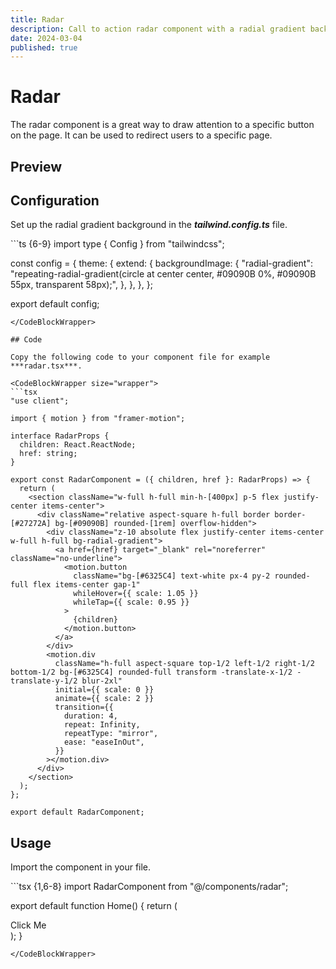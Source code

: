 ```yaml
---
title: Radar
description: Call to action radar component with a radial gradient background.
date: 2024-03-04
published: true
---
```


# Radar

The radar component is a great way to draw attention to a specific button on the page. It can be used to redirect users to a specific page.

## Preview

<ComponentPreview name="radar"/>  

## Configuration

Set up the radial gradient background in the ***tailwind.config.ts*** file.

<CodeBlockWrapper size="full">
```ts {6-9} 
import type { Config } from "tailwindcss";

const config = {
  theme: {
    extend: {
      backgroundImage: {
        "radial-gradient":
          "repeating-radial-gradient(circle at center center, #09090B 0%, #09090B 55px, transparent 58px);",
      },
    },
  },
};

export default config;
```
</CodeBlockWrapper>

## Code

Copy the following code to your component file for example ***radar.tsx***.

<CodeBlockWrapper size="wrapper">
```tsx
"use client";

import { motion } from "framer-motion";

interface RadarProps {
  children: React.ReactNode;
  href: string;
}

export const RadarComponent = ({ children, href }: RadarProps) => {
  return (
    <section className="w-full h-full min-h-[400px] p-5 flex justify-center items-center">
      <div className="relative aspect-square h-full border border-[#27272A] bg-[#09090B] rounded-[1rem] overflow-hidden">
        <div className="z-10 absolute flex justify-center items-center w-full h-full bg-radial-gradient">
          <a href={href} target="_blank" rel="noreferrer" className="no-underline">
            <motion.button
              className="bg-[#6325C4] text-white px-4 py-2 rounded-full flex items-center gap-1"
              whileHover={{ scale: 1.05 }}
              whileTap={{ scale: 0.95 }}
            >
              {children}
            </motion.button>
          </a>
        </div>
        <motion.div
          className="h-full aspect-square top-1/2 left-1/2 right-1/2 bottom-1/2 bg-[#6325C4] rounded-full transform -translate-x-1/2 -translate-y-1/2 blur-2xl"
          initial={{ scale: 0 }}
          animate={{ scale: 2 }}
          transition={{
            duration: 4,
            repeat: Infinity,
            repeatType: "mirror",
            ease: "easeInOut",
          }}
        ></motion.div>
      </div>
    </section>
  );
};

export default RadarComponent;
```
</CodeBlockWrapper>

## Usage

Import the component in your file.

<CodeBlockWrapper size="full">
```tsx {1,6-8}
import RadarComponent from "@/components/radar";

export default function Home() {
  return (
    <div>
      <RadarComponent href="https://twitter.com/gonzalochale">
        Click Me
      </RadarComponent>
    </div>
  );
}
```
</CodeBlockWrapper>
